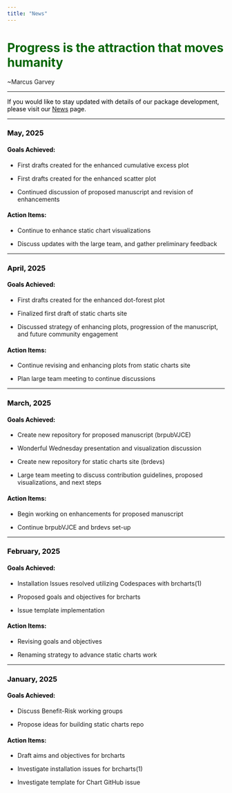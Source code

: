 ```yaml
---
title: "News"
---
```


# Progress is the attraction that moves humanity {style="color: darkgreen"}

\~Marcus Garvey

<div style="color: black">

------------------------------------------------------------------------

If you would like to stay updated with details of our package development, please visit our [News](NEWS.md) page.

------------------------------------------------------------------------

</div>

### May, 2025 {style="color: black"}

#### **Goals Achieved:** {style="color: black"}

-   First drafts created for the enhanced cumulative excess plot

-   First drafts created for the enhanced scatter plot

-   Continued discussion of proposed manuscript and revision of enhancements

#### **Action Items:** {style="color: black"}

-   Continue to enhance static chart visualizations

-   Discuss updates with the large team, and gather preliminary feedback

------------------------------------------------------------------------

### April, 2025 {style="color: black"}

#### **Goals Achieved:** {style="color: black"}

-   First drafts created for the enhanced dot-forest plot

-   Finalized first draft of static charts site

-   Discussed strategy of enhancing plots, progression of the manuscript, and future community engagement

#### **Action Items:** {style="color: black"}

-   Continue revising and enhancing plots from static charts site

-   Plan large team meeting to continue discussions

------------------------------------------------------------------------

### March, 2025 {style="color: black"}

#### **Goals Achieved:** {style="color: black"}

-   Create new repository for proposed manuscript (brpubVJCE)

-   Wonderful Wednesday presentation and visualization discussion

-   Create new repository for static charts site (brdevs)

-   Large team meeting to discuss contribution guidelines, proposed visualizations, and next steps

#### **Action Items:** {style="color: black"}

-   Begin working on enhancements for proposed manuscript

-   Continue brpubVJCE and brdevs set-up

------------------------------------------------------------------------

### February, 2025 {style="color: black"}

#### **Goals Achieved:** {style="color: black"}

-   Installation Issues resolved utilizing Codespaces with brcharts(1)

-   Proposed goals and objectives for brcharts

-   Issue template implementation

#### **Action Items:** {style="color: black"}

-   Revising goals and objectives

-   Renaming strategy to advance static charts work

------------------------------------------------------------------------

### January, 2025 {style="color: black"}

#### **Goals Achieved:** {style="color: black"}

-   Discuss Benefit-Risk working groups

-   Propose ideas for building static charts repo

#### **Action Items:** {style="color: black"}

-   Draft aims and objectives for brcharts

-   Investigate installation issues for brcharts(1)

-   Investigate template for Chart GitHub issue
